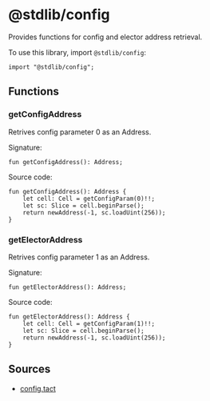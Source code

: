 # @stdlib/config

Provides functions for config and elector address retrieval.

To use this library, import `@stdlib/config`:

```tact
import "@stdlib/config";
```

## Functions

### getConfigAddress

Retrives config parameter 0 as an Address.

Signature:

```tact
fun getConfigAddress(): Address;
```

Source code:

```tact
fun getConfigAddress(): Address {
    let cell: Cell = getConfigParam(0)!!;
    let sc: Slice = cell.beginParse();
    return newAddress(-1, sc.loadUint(256));
}
```

### getElectorAddress

Retrives config parameter 1 as an Address.

Signature:

```tact
fun getElectorAddress(): Address;
```

Source code:

```tact
fun getElectorAddress(): Address {
    let cell: Cell = getConfigParam(1)!!;
    let sc: Slice = cell.beginParse();
    return newAddress(-1, sc.loadUint(256));
}
```

## Sources

* [config.tact](https://github.com/tact-lang/tact/blob/61541b7783098e1af669faccd7d2334c10981c72/stdlib/libs/config.tact)
